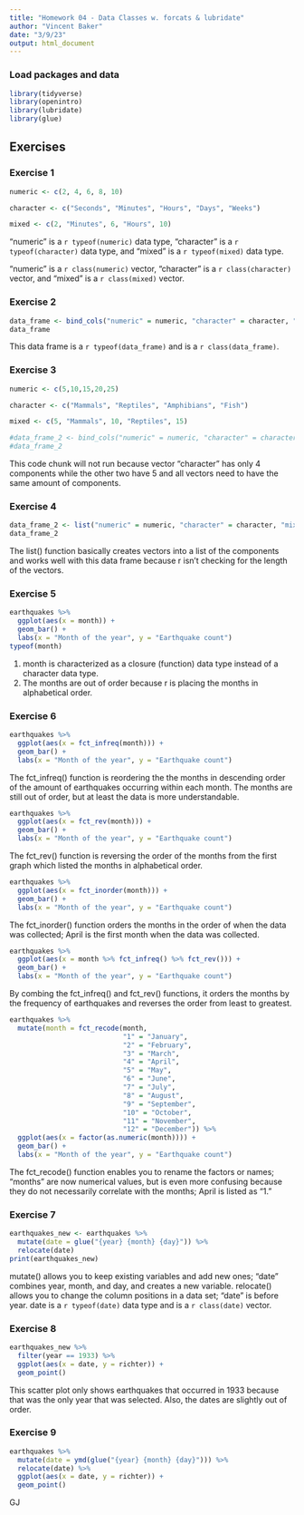 ```yaml
---
title: "Homework 04 - Data Classes w. forcats & lubridate"
author: "Vincent Baker"
date: "3/9/23"
output: html_document
---
```


### Load packages and data

```r
library(tidyverse)
library(openintro) 
library(lubridate)
library(glue)
```

## Exercises

### Exercise 1

```r
numeric <- c(2, 4, 6, 8, 10)

character <- c("Seconds", "Minutes", "Hours", "Days", "Weeks")

mixed <- c(2, "Minutes", 6, "Hours", 10)
```

"numeric" is a `r typeof(numeric)` data type, "character" is a `r typeof(character)` data type, and "mixed" is a `r typeof(mixed)` data type.

"numeric" is a `r class(numeric)` vector, "character" is a `r class(character)` vector, and "mixed" is a `r class(mixed)` vector.

### Exercise 2

```r
data_frame <- bind_cols("numeric" = numeric, "character" = character, "mixed" = mixed)
data_frame
```

This data frame is a `r typeof(data_frame)` and is a `r class(data_frame)`. 

### Exercise 3

```r
numeric <- c(5,10,15,20,25)

character <- c("Mammals", "Reptiles", "Amphibians", "Fish")

mixed <- c(5, "Mammals", 10, "Reptiles", 15)

#data_frame_2 <- bind_cols("numeric" = numeric, "character" = character, "mixed" = mixed)
#data_frame_2
```

This code chunk will not run because vector "character" has only 4 components while the other two have 5 and all vectors need to have the same amount of components.

### Exercise 4

```r
data_frame_2 <- list("numeric" = numeric, "character" = character, "mixed" = mixed)
data_frame_2
```

The list() function basically creates vectors into a list of the components and works well with this data frame because r isn't checking for the length of the vectors. 

### Exercise 5

```r
earthquakes %>% 
  ggplot(aes(x = month)) +
  geom_bar() +
  labs(x = "Month of the year", y = "Earthquake count")
typeof(month)
```

1) month is characterized as a closure (function) data type instead of a character data type.
2) The months are out of order because r is placing the months in alphabetical order.

### Exercise 6

```r
earthquakes %>% 
  ggplot(aes(x = fct_infreq(month))) +
  geom_bar() +
  labs(x = "Month of the year", y = "Earthquake count")
```

The fct_infreq() function is reordering the the months in descending order of the amount of earthquakes occurring within each month. The months are still out of order, but at least the data is more understandable.  

```r
earthquakes %>% 
  ggplot(aes(x = fct_rev(month))) +
  geom_bar() +
  labs(x = "Month of the year", y = "Earthquake count")
```

The fct_rev() function is reversing the order of the months from the first graph which listed the months in alphabetical order.  

```r
earthquakes %>% 
  ggplot(aes(x = fct_inorder(month))) +
  geom_bar() +
  labs(x = "Month of the year", y = "Earthquake count")
```

The fct_inorder() function orders the months in the order of when the data was collected; April is the first month when the data was collected.  

```r
earthquakes %>% 
  ggplot(aes(x = month %>% fct_infreq() %>% fct_rev())) +
  geom_bar() +
  labs(x = "Month of the year", y = "Earthquake count")
```

By combing the fct_infreq() and fct_rev() functions, it orders the months by the frequency of earthquakes and reverses the order from least to greatest.  

```r
earthquakes %>% 
  mutate(month = fct_recode(month,
                            "1" = "January",
                            "2" = "February",
                            "3" = "March",
                            "4" = "April",
                            "5" = "May",
                            "6" = "June",
                            "7" = "July",
                            "8" = "August",
                            "9" = "September",
                            "10" = "October",
                            "11" = "November",
                            "12" = "December")) %>% 
  ggplot(aes(x = factor(as.numeric(month)))) +
  geom_bar() +
  labs(x = "Month of the year", y = "Earthquake count")
```

The fct_recode() function enables you to rename the factors or names; "months" are now numerical values, but is even more confusing because they do not necessarily correlate with the months; April is listed as "1." 

### Exercise 7

```r
earthquakes_new <- earthquakes %>% 
  mutate(date = glue("{year} {month} {day}")) %>% 
  relocate(date)
print(earthquakes_new)
```

mutate() allows you to keep existing variables and add new ones; "date" combines year, month, and day, and creates a new variable. relocate() allows you to change the column positions in a data set; "date" is before year.
date is a `r typeof(date)` data type and is a `r class(date)` vector. 

### Exercise 8

```r
earthquakes_new %>%
  filter(year == 1933) %>%
  ggplot(aes(x = date, y = richter)) +
  geom_point()
```

This scatter plot only shows earthquakes that occurred in 1933  because that was the only year that was selected. Also, the dates are slightly out of order. 

### Exercise 9

```r
earthquakes %>% 
  mutate(date = ymd(glue("{year} {month} {day}"))) %>% 
  relocate(date) %>% 
  ggplot(aes(x = date, y = richter)) +
  geom_point() 
```
GJ
